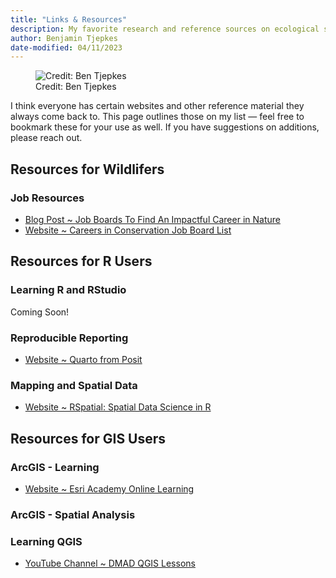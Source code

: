 ---
title: "Links & Resources"
description: My favorite research and reference sources on ecological science, GIS, coding in R, and much more.
author: Benjamin Tjepkes
date-modified: 04/11/2023
---

![Credit: Ben Tjepkes](img-ben-with-bear.jpg)

I think everyone has certain websites and other reference material they always come back to. This page outlines those on my list --- feel free to bookmark these for your use as well. If you have suggestions on additions, please reach out.

## Resources for **Wildlifers**
### Job Resources

- [Blog Post ~ Job Boards To Find An Impactful Career in Nature](https://conservationcompanion.com/blog/job-boards-to-find-an-impactful-career-in-nature)
- [Website ~ Careers in Conservation Job Board List](https://diversityinconservationjobs.org/jobs/)


## Resources for **R Users**

### Learning R and RStudio

Coming Soon!

### Reproducible Reporting

- [Website ~ Quarto from Posit](https://quarto.org/)

### Mapping and Spatial Data

- [Website ~ RSpatial: Spatial Data Science in R](https://rspatial.org/)

## Resources for **GIS Users**

### ArcGIS - Learning

- [Website ~ Esri Academy Online Learning](https://www.esri.com/training/)

### ArcGIS - Spatial Analysis

### Learning QGIS

- [YouTube Channel ~ DMAD QGIS Lessons](https://www.youtube.com/c/DMADMarineMammalsResearchAssociation)
